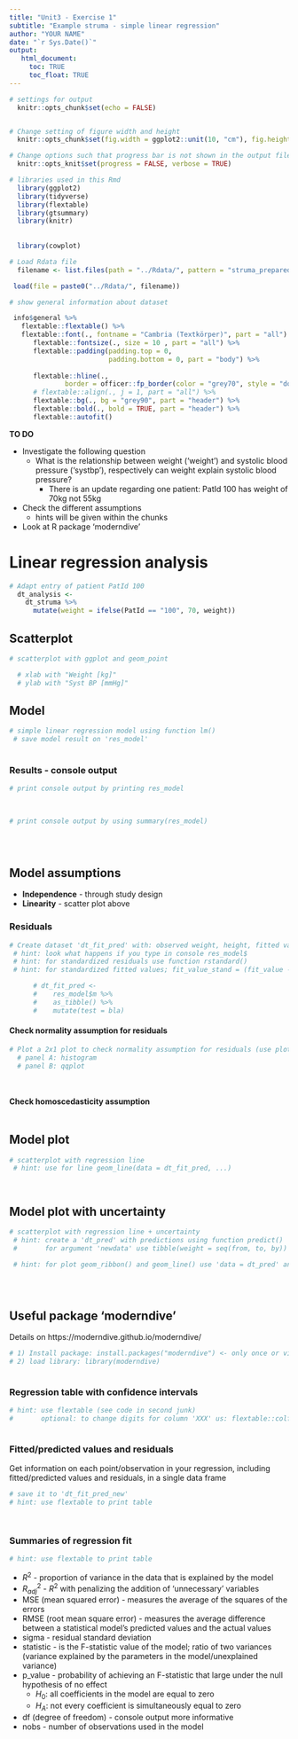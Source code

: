 ```yaml
---
title: "Unit3 - Exercise 1"
subtitle: "Example struma - simple linear regression"
author: "YOUR NAME"
date: "`r Sys.Date()`"
output: 
   html_document:
     toc: TRUE
     toc_float: TRUE
---
```


```r
# settings for output
  knitr::opts_chunk$set(echo = FALSE)


# Change setting of figure width and height
  knitr::opts_chunk$set(fig.width = ggplot2::unit(10, "cm"), fig.height = ggplot2::unit(8, "cm"))

# Change options such that progress bar is not shown in the output file <- NEW!!!
  knitr::opts_knit$set(progress = FALSE, verbose = TRUE)

# libraries used in this Rmd
  library(ggplot2)
  library(tidyverse)
  library(flextable)
  library(gtsummary)
  library(knitr)
 
  
  library(cowplot)
```

```r
# Load Rdata file
  filename <- list.files(path = "../Rdata/", pattern = "struma_prepared")

 load(file = paste0("../Rdata/", filename))

# show general information about dataset

 info$general %>% 
   flextable::flextable() %>% 
   flextable::font(., fontname = "Cambria (Textkörper)", part = "all") %>%
      flextable::fontsize(., size = 10 , part = "all") %>%
      flextable::padding(padding.top = 0,
                         padding.bottom = 0, part = "body") %>% 
  
      flextable::hline(.,
              border = officer::fp_border(color = "grey70", style = "dotted")) %>%
      # flextable::align(., j = 1, part = "all") %>%
      flextable::bg(., bg = "grey90", part = "header") %>% 
      flextable::bold(., bold = TRUE, part = "header") %>% 
      flextable::autofit()  

```


**TO DO**

* Investigate the following question
   - What is the relationship between weight ('weight') and systolic blood pressure ('systbp'), respectively can weight explain systolic blood pressure?
      + There is an update regarding one patient: PatId 100 has weight of 70kg not 55kg
* Check the different assumptions
   - hints will be given within the chunks
* Look at R package 'moderndive'


# Linear regression analysis
```r
# Adapt entry of patient PatId 100
  dt_analysis <-
    dt_struma %>% 
      mutate(weight = ifelse(PatId == "100", 70, weight))
```

## Scatterplot
```r
# scatterplot with ggplot and geom_point

  # xlab with "Weight [kg]"
  # ylab with "Syst BP [mmHg]"


```


## Model
```r
# simple linear regression model using function lm()
 # save model result on 'res_model'
 
```

### Results - console output
```r
# print console output by printing res_model 
 
 
```

```r
# print console output by using summary(res_model)
  

 
```

## Model assumptions
* **Independence** - through study design
* **Linearity** - scatter plot above

### Residuals
```r
# Create dataset 'dt_fit_pred' with: observed weight, height, fitted values and standardized fitted values, residuals and standardized residuals
 # hint: look what happens if you type in console res_model$
 # hint: for standardized residuals use function rstandard()
 # hint: for standardized fitted values; fit_value_stand = (fit_value - mean(fit_value))/sd(fit_value)

      # dt_fit_pred <-
      #    res_model$m %>%  
      #    as_tibble() %>% 
      #    mutate(test = bla)


```

#### Check normality assumption for residuals
```r
# Plot a 2x1 plot to check normality assumption for residuals (use plot_grid() from package cowplot))
  # panel A: histogram
  # panel B: qqplot




```

#### Check homoscedasticity assumption
```r

        
 

```

## Model plot
```r
# scatterplot with regression line
 # hint: use for line geom_line(data = dt_fit_pred, ...)




```

## Model plot with uncertainty
```r
# scatterplot with regression line + uncertainty
 # hint: create a 'dt_pred' with predictions using function predict() 
 #       for argument 'newdata' use tibble(weight = seq(from, to, by))

 # hint: for plot geom_ribbon() and geom_line() use 'data = dt_pred' and for geom_point() 'data = dt_analysis' 
  




```




## Useful package 'moderndive'
Details on https://moderndive.github.io/moderndive/


```r
# 1) Install package: install.packages("moderndive") <- only once or via munue Tools/Install Packages
# 2) load library: library(moderndive)



```

### Regression table with confidence intervals
```r
# hint: use flextable (see code in second junk)
#       optional: to change digits for column 'XXX' us: flextable::colformat_double(., j = "XXX", digits = 3)



```

### Fitted/predicted values and residuals
Get information on each point/observation in your regression, including fitted/predicted values and residuals, in a single data frame
```r
# save it to 'dt_fit_pred_new'
# hint: use flextable to print table 




```


### Summaries of regression fit 
```r
# hint: use flextable to print table 


```





* $R^2$ - proportion of variance in the data that is explained by the model
* $R^2_{adj}$ - $R^2$ with penalizing the addition of 'unnecessary' variables
* MSE (mean squared error) - measures the average of the squares of the errors
* RMSE (root mean square error) - measures the average difference between a statistical model's predicted values and the actual values
* sigma - residual standard deviation
* statistic - is the F-statistic value of the model; ratio of two variances (variance explained by the parameters in the model/unexplained variance)
* p_value - probability of achieving an F-statistic that large under the null hypothesis of no effect
   - $H_0:$ all coefficients in the model are equal to zero
   - $H_A:$ not every coefficient is simultaneously equal to zero
* df (degree of freedom)  - console output more informative
* nobs - number of observations used in the model

